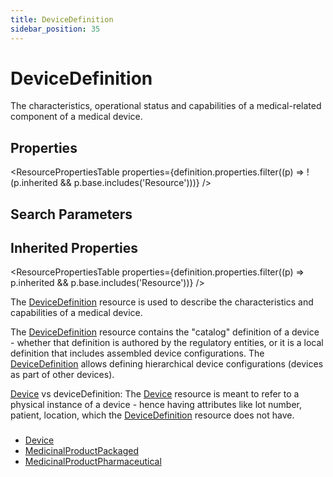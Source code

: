 ```yaml
---
title: DeviceDefinition
sidebar_position: 35
---
```


# DeviceDefinition

The characteristics, operational status and capabilities of a medical-related component of a medical device.

<Tabs queryString="intro-section">
<TabItem value="schema" label="Schema" default>


## Properties


<ResourcePropertiesTable properties={definition.properties.filter((p) => !(p.inherited && p.base.includes('Resource')))} />

## Search Parameters

<SearchParamsTable searchParams={definition.searchParameters} />

## Inherited Properties

<ResourcePropertiesTable properties={definition.properties.filter((p) => p.inherited && p.base.includes('Resource'))} />

</TabItem>
  <TabItem value="usage" label="Usage">
    <div> <a name="scope"></a>  <p> The <a href="/docs/api/fhir/resources/devicedefinition">DeviceDefinition</a> resource is used to describe the characteristics and capabilities of a medical device.    </p> </div>
    </TabItem>
  <TabItem value="relationships" label="Relationships">
    <div> <a name="bnr"></a>  <p> The <a href="/docs/api/fhir/resources/devicedefinition">DeviceDefinition</a> resource contains the "catalog" definition of a device - whether that definition is authored by the regulatory entities, or it is a local definition that includes assembled device configurations. The <a href="/docs/api/fhir/resources/devicedefinition">DeviceDefinition</a> allows defining hierarchical device configurations (devices as part of other devices). </p> <p> <a href="/docs/api/fhir/resources/device">Device</a> vs deviceDefinition: The <a href="/docs/api/fhir/resources/device">Device</a> resource is meant to refer to a physical instance of a device - hence having attributes like lot number, patient, location, which the <a href="/docs/api/fhir/resources/devicedefinition">DeviceDefinition</a> resource does not have.  </p>    </div>
    </TabItem>
  <TabItem value="backgroundAndContext" label="Background and Context">
    <div> <a name="bnc"></a>  <h3 class="self-link-parent">  <a href="https://www.hl7.org/fhir/devicedefinition.html#8.15.3.1" title="link to here" class="self-link"></a></h3>  </div>
    </TabItem>
  <TabItem value="referencedBy" label="Referenced By">
    <ul><li><a href="/docs/api/fhir/resources/device">Device</a></li>
<li><a href="/docs/api/fhir/resources/medicinalproductpackaged">MedicinalProductPackaged</a></li>
<li><a href="/docs/api/fhir/resources/medicinalproductpharmaceutical">MedicinalProductPharmaceutical</a></li></ul>
    </TabItem>

</Tabs>

